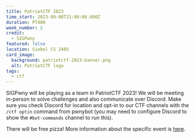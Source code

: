 ```yaml
---
title: PatriotCTF 2023
time_start: 2023-09-08T21:00:00.000Z
duration: PT48H
week_number: 2
credit:
  - SIGPwny
featured: false
location: Siebel CS 2405
card_image:
  background: patriotctf-2023-banner.png
  alt: PatriotCTF logo
tags:
  - ctf
---
```

SIGPwny will be playing as a team in PatriotCTF 2023! We will be meeting in-person to solve challenges and also communicate over Discord. Make sure you check Discord for location and opt-in to our CTF channels with the `/ctf optin` command from pwnybot (you may need to configure Discord to show the `#bot-commands` channel to run this).

There will be free pizza! More information about the specific event is [here](https://competitivecyber.club/patriotctf/).
